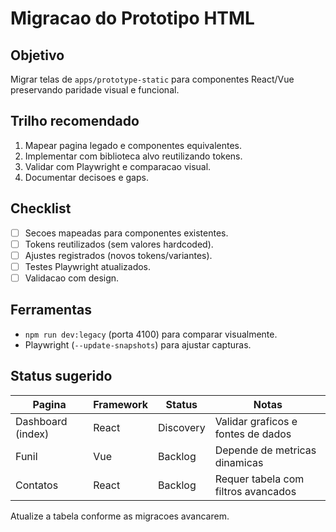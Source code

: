 
<Meta title="Referencias/Migracao do Prototipo" />

# Migracao do Prototipo HTML

## Objetivo

Migrar telas de `apps/prototype-static` para componentes React/Vue preservando paridade visual e funcional.

## Trilho recomendado

1. Mapear pagina legado e componentes equivalentes.
2. Implementar com biblioteca alvo reutilizando tokens.
3. Validar com Playwright e comparacao visual.
4. Documentar decisoes e gaps.

## Checklist

- [ ] Secoes mapeadas para componentes existentes.
- [ ] Tokens reutilizados (sem valores hardcoded).
- [ ] Ajustes registrados (novos tokens/variantes).
- [ ] Testes Playwright atualizados.
- [ ] Validacao com design.

## Ferramentas

- `npm run dev:legacy` (porta 4100) para comparar visualmente.
- Playwright (`--update-snapshots`) para ajustar capturas.

## Status sugerido

| Pagina | Framework | Status | Notas |
| --- | --- | --- | --- |
| Dashboard (index) | React | Discovery | Validar graficos e fontes de dados |
| Funil | Vue | Backlog | Depende de metricas dinamicas |
| Contatos | React | Backlog | Requer tabela com filtros avancados |

Atualize a tabela conforme as migracoes avancarem.
